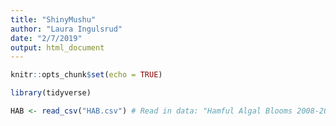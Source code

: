 ```yaml
---
title: "ShinyMushu"
author: "Laura Ingulsrud"
date: "2/7/2019"
output: html_document
---
```


```r
knitr::opts_chunk$set(echo = TRUE)
```

```r

library(tidyverse)

```

```r

HAB <- read_csv("HAB.csv") # Read in data: "Hamful Algal Blooms 2008-2019"

```

